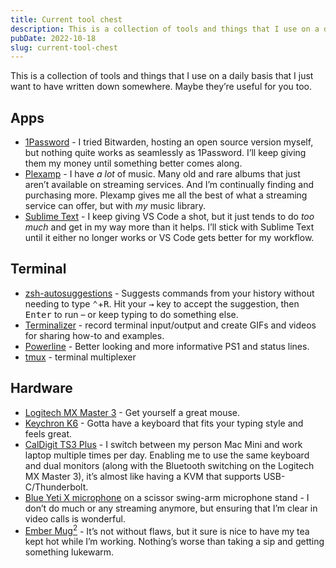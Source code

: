 ```yaml
---
title: Current tool chest
description: This is a collection of tools and things that I use on a daily basis that I just want to have written down somewhere. Maybe they’re useful for you too.
pubDate: 2022-10-18
slug: current-tool-chest
---
```


This is a collection of tools and things that I use on a daily basis that I just want to have written down somewhere. Maybe they’re useful for you too.

## Apps

- [1Password](https://1password.com/) - I tried Bitwarden, hosting an open source version myself, but nothing quite works as seamlessly as 1Password. I’ll keep giving them my money until something better comes along.
- [Plexamp](https://plexamp.com/) - I have _a lot_ of music. Many old and rare albums that just aren’t available on streaming services. And I’m continually finding and purchasing more. Plexamp gives me all the best of what a streaming service can offer, but with _my_ music library.
- [Sublime Text](https://www.sublimetext.com/) - I keep giving VS Code a shot, but it just tends to do _too much_ and get in my way more than it helps. I’ll stick with Sublime Text until it either no longer works or VS Code gets better for my workflow.

## Terminal

- [zsh-autosuggestions](https://github.com/zsh-users/zsh-autosuggestions) - Suggests commands from your history without needing to type <kbd aria-label="hold control">⌃</kbd>+<kbd>R</kbd>. Hit your <kbd aria-label="right arrow">→</kbd> key to accept the suggestion, then <kbd>Enter</kbd> to run – or keep typing to do something else.
- [Terminalizer](https://terminalizer.com) - record terminal input/output and create GIFs and videos for sharing how-to and examples.
- [Powerline](https://powerline.readthedocs.io/en/latest/) - Better looking and more informative PS1 and status lines.
- [tmux](https://github.com/tmux/tmux) - terminal multiplexer

## Hardware

- [Logitech MX Master 3](https://www.logitech.com/en-us/products/mice/mx-master-3s.910-006556.html) - Get yourself a great mouse.
- [Keychron K6](https://www.keychron.com/products/keychron-k6-wireless-mechanical-keyboard) - Gotta have a keyboard that fits your typing style and feels great.
- [CalDigit TS3 Plus](https://www.caldigit.com/ts3-plus/) - I switch between my person Mac Mini and work laptop multiple times per day. Enabling me to use the same keyboard and dual monitors (along with the Bluetooth switching on the Logitech MX Master 3), it’s almost like having a KVM that supports USB-C/Thunderbolt.
- [Blue Yeti X microphone](https://www.bluemic.com/en-us/products/yeti-x/) on a scissor swing-arm microphone stand - I don’t do much or any streaming anymore, but ensuring that I’m clear in video calls is wonderful.
- [Ember Mug<sup>2</sup>](https://ember.com/products/ember-mug-2?variant=32734187126869) - It’s not without flaws, but it sure is nice to have my tea kept hot while I’m working. Nothing’s worse than taking a sip and getting something lukewarm.
